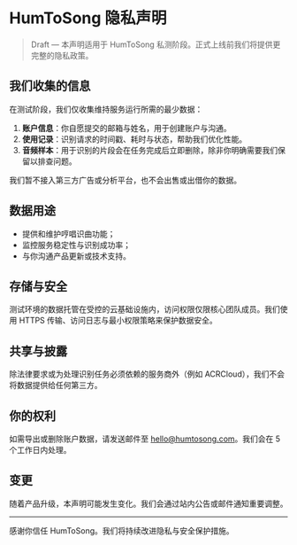 # HumToSong 隐私声明

> Draft — 本声明适用于 HumToSong 私测阶段。正式上线前我们将提供更完整的隐私政策。

## 我们收集的信息

在测试阶段，我们仅收集维持服务运行所需的最少数据：

1. **账户信息**：你自愿提交的邮箱与姓名，用于创建账户与沟通。
2. **使用记录**：识别请求的时间戳、耗时与状态，帮助我们优化性能。
3. **音频样本**：用于识别的片段会在任务完成后立即删除，除非你明确需要我们保留以排查问题。

我们暂不接入第三方广告或分析平台，也不会出售或出借你的数据。

## 数据用途

- 提供和维护哼唱识曲功能；
- 监控服务稳定性与识别成功率；
- 与你沟通产品更新或技术支持。

## 存储与安全

测试环境的数据托管在受控的云基础设施内，访问权限仅限核心团队成员。我们使用 HTTPS 传输、访问日志与最小权限策略来保护数据安全。

## 共享与披露

除法律要求或为处理识别任务必须依赖的服务商外（例如 ACRCloud），我们不会将数据提供给任何第三方。

## 你的权利

如需导出或删除账户数据，请发送邮件至 [hello@humtosong.com](mailto:hello@humtosong.com)。我们会在 5 个工作日内处理。

## 变更

随着产品升级，本声明可能发生变化。我们会通过站内公告或邮件通知重要调整。

---

感谢你信任 HumToSong。我们将持续改进隐私与安全保护措施。
